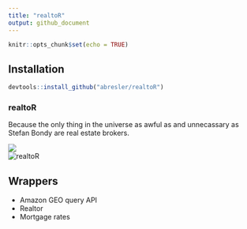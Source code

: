 ```yaml
---
title: "realtoR"
output: github_document
---
```


```r
knitr::opts_chunk$set(echo = TRUE)
```

## Installation
```r
devtools::install_github("abresler/realtoR")
```


### realtoR

Because the only thing in the universe as awful as and unnecassary as
Stefan Bondy are real estate brokers.

<img src = 'http://media.sny.tv/sny/2016/12/01/images/snyf_1214481883_th_25.jpg'>
<br>
<img src = 'http://danoday.com/blog/wp-content/uploads/2010/09/AdSalesman.jpg' alt="realtoR">

## Wrappers

* Amazon GEO query API
* Realtor
* Mortgage rates
